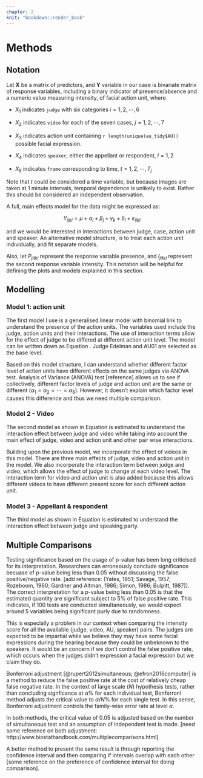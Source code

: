 ```yaml
---
chapter: 2
knit: "bookdown::render_book"
---
```


# Methods

## Notation

Let $\mathbf{X}$ be a matrix of predictors, and $\mathbf{Y}$ variable in our case is bivariate matrix of response variables, including a binary indicator of presence/absence and a numeric value measuring intensity, of facial action unit, where 

- $X_1$ indicates `judge` with six categories $i = 1,2, \cdots, 6$

- $X_2$ indicates `video` for each of the seven cases, $j = 1,2, \cdots, 7$

- $X_3$ indicates action unit containing `r length(unique(au_tidy$AU))` possible facial expression.  

- $X_4$ indicates `speaker`, either the appellant or respondent, $l=1,2$

- $X_5$ indicates `frame` corresponding to time, $t = 1,2, \cdots, T_j$

Note that $t$ could be considered a time variable, but because images are taken at 1 minute intervals, temporal dependence is unlikely to exist. Rather this should be considered an independent observation. 

A full, main effects model for the data might be expressed as:

$$Y_{ijkl} = \mu + \alpha_i + \beta_j + \gamma_k + \delta_l + \varepsilon_{ijkl}$$ 

\noindent and we would be interested in interactions between judge, case, action unit and speaker. An alternative model structure, is to treat each action unit individually, and fit separate models. 

Also, let $P_{jitkl}$ represent the response variable presence, and $I_{jitkl}$ represent the second response variable intensity. This notation will be helpful for defining the plots and models explained in this section.

## Modelling

### Model 1: action unit

The first model I use is a generalised linear model with binomial link to understand the presence of the action units. The variables used include the judge, action units and their interactions. The use of interaction terms allow for the effect of judge to be differed at different action unit level. The model can be written down as Equation \ref{eq:judge_au}. Judge Edelman and AU01 are selected as the base level. 


\begin{equation}\label{eq:judge_au}
P_{ik} = \mu + \alpha_i + \gamma_k + (\alpha\gamma)_{ik}
\end{equation}

Based on this model structure, I can understand whether different factor level of action units have different effects on the same judges via ANOVA test. Analysis of Variance (ANOVA) test [reference] allows us to see if collectively, different factor levels of judge and action unit are the same or different ($\alpha_1 = \alpha_2 = \cdots = \alpha_6$). However, it doesn't explain which factor level causes this difference and thus we need multiple comparison. 


### Model 2 - Video

The second model as shown in Equation \ref{eq:judge_video} is estimated to understand the interaction effect between judge and video while taking into account the main effect of judge, video and action unit and other pair wise interactions. 

\begin{equation}\label{eq:judge_video}
P_{ijk} = \mu + \alpha_i + \beta_j +\gamma_k + (\alpha\beta)_{ij} + (\alpha\gamma)_{ik} + (\beta\gamma)_{jk}
\end{equation}

Building upon the previous model, we incorporate the effect of videos in this model. There are three main effects of judge, video and action unit in the model.  We also incorporate the interaction term between judge and video, which allows the effect of judge to change at each video level. The interaction term for video and action unit is also added because this allows different videos to have different present score for each different action unit. 

### Model 3 - Appellant & respondent

The third model as shown in Equation \ref{eq:judge_speaker} is estimated to understand the interaction effect between judge and speaking party. 

\begin{equation}\label{eq:judge_speaker}
P_{ijkl} = \mu + \alpha_i + \beta_j +\gamma_k + \delta_l + (\alpha\beta)_{ij} + (\alpha\gamma)_{ik} + (\beta\gamma)_{jk} + (\alpha\delta)_{il}
\end{equation}

## Multiple Comparisons 

<!-- [may be go to discussion???]Rather than doing *one* hypothesis testing on if two statistics are (significantly) different or not, we are interested comparing if multiple statistics under the same family are the same or different. Under the first model, the family is each action unit, that is, we want to compare that for the same judge, whether the percentage of appearance of action units are the same or different.  P-value and confidence interval are both tools for quantifying uncertainty of estimation. However, in the context of multiple comparison, adjustment need to be made for thesis statistics to be meaningful.  -->

Testing significance based on the usage of p-value has been long criticised for its interpretation. Researchers can erroneously conclude significance becuase of p-value being less than 0.05 without discussing the false positive/negative rate. [add reference: (Yates, 1951; Savage, 1957; Rozeboom, 1960; Gardner and Altman, 1986; Simon, 1986; Bulpitt, 1987)]. The correct interpretation for a p-value being less than 0.05 is that the estimated quantity are significant subject to 5% of false positive rate. This indicates,
if 100 tests are conducted simultaneously, we would expect around 5 variables being significant purly due to randomness. 

This is especially a problem in our context when comparing the intensity score for all the available (judge, video, AU, speaker) pairs.  The judges are expected to be impartial while we believe they may have some facial expressions during the hearing because they could be unbeknown to the speakers. It would be an concern if we don't control the false positive rate, which occurs when the judges didn't expression a facial expression but we claim they do. 




Bonferroni adjustment [@rupert2012simultaneous; @efron2016computer] is a method to reduce the false positive rate at the cost of relatively cheap false negative rate. In the context of large scale ($N$) hypothesis tests, rather than concluding signficance at $\alpha$% for each individual test, Bonferroni method adjusts the critical value to $\alpha/N$% for each single test. In this sense, Bonferroni adjustment controls the family-wise error rate at level $\alpha$. 



In both methods, the critical value of 0.05 is adjusted based on the number of simultaneous test and an assumption of independent test is made. <!-- For example, say there are 100 mean need to be compared, for us to conclude a particular mean is significant, we need a p-value to be less than the adjusted critical value: `0.05/100` (0.05/100) - maybe we dont need this for example.  -->[need some reference on both adjustment: http://www.biostathandbook.com/multiplecomparisons.html] 

A better method to present the same result is through reporting the confidence interval and then comparing if intervals overlap with each other [some reference on the preference of confidence interval for doing comparison]. 


